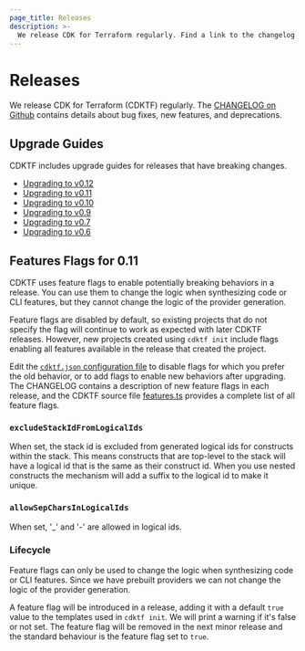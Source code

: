 ```yaml
---
page_title: Releases
description: >-
  We release CDK for Terraform regularly. Find a link to the changelog and upgrade guides. Use feature flags to enable new behaviors.
---
```


# Releases

We release CDK for Terraform (CDKTF) regularly. The [CHANGELOG on Github](https://github.com/hashicorp/terraform-cdk/blob/main/CHANGELOG.md) contains details about bug fixes, new features, and deprecations.

## Upgrade Guides

CDKTF includes upgrade guides for releases that have breaking changes.

- [Upgrading to v0.12](/cdktf/release/upgrade-guide-v0-12)
- [Upgrading to v0.11](/cdktf/release/upgrade-guide-v0-11)
- [Upgrading to v0.10](/cdktf/release/upgrade-guide-v0-10)
- [Upgrading to v0.9](/cdktf/release/upgrade-guide-v0-9)
- [Upgrading to v0.7](/cdktf/release/upgrade-guide-v0-7)
- [Upgrading to v0.6](/cdktf/release/upgrade-guide-v0-6)

## Features Flags for 0.11

CDKTF uses feature flags to enable potentially breaking behaviors in a release. You can use them to change the logic when synthesizing code or CLI features, but they cannot change the logic of the provider generation.

Feature flags are disabled by default, so existing projects that do not specify the flag will continue to work as expected with later CDKTF releases. However, new projects created using `cdktf init` include flags enabling all features available in the release that created the project.

Edit the [`cdktf.json` configuration file](/cdktf/create-and-deploy/configuration-file#enable-features) to disable flags for which you prefer the old behavior, or to add flags to enable new behaviors after upgrading. The CHANGELOG contains a description of new feature flags in each release, and the CDKTF source file [features.ts](https://github.com/hashicorp/terraform-cdk/blob/main/packages/cdktf/lib/features.ts) provides a complete list of all feature flags.

### `excludeStackIdFromLogicalIds`

When set, the stack id is excluded from generated logical ids for constructs within the stack. This means constructs that are top-level to the stack will have a logical id that is the same as their construct id.
When you use nested constructs the mechanism will add a suffix to the logical id to make it unique.

### `allowSepCharsInLogicalIds`

When set, '\_' and '-' are allowed in logical ids.

### Lifecycle

Feature flags can only be used to change the logic when synthesizing code or CLI features. Since we have prebuilt providers we can not change the logic of the provider generation.

A feature flag will be introduced in a release, adding it with a default `true` value to the templates used in `cdktf init`. We will print a warning if it's false or not set. The feature flag will be removed in the next minor release and the standard behaviour is the feature flag set to `true`.
